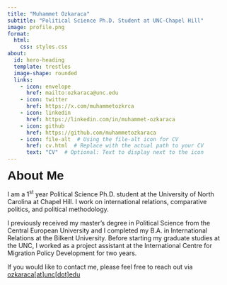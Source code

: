 ```yaml
---
title: "Muhammet Ozkaraca"
subtitle: "Political Science Ph.D. Student at UNC-Chapel Hill"
image: profile.png
format:
  html:
    css: styles.css
about:
  id: hero-heading
  template: trestles
  image-shape: rounded
  links:
    - icon: envelope
      href: mailto:ozkaraca@unc.edu
    - icon: twitter
      href: https://x.com/muhammetozkrca
    - icon: linkedin
      href: https://linkedin.com/in/muhammet-ozkaraca
    - icon: github
      href: https://github.com/muhammetozkaraca
    - icon: file-alt  # Using the file-alt icon for CV
      href: cv.html  # Replace with the actual path to your CV
      text: "CV"  # Optional: Text to display next to the icon
---
```


::: {#hero-heading}

::: {class="about-me"}

<span style="font-size: 28px; font-family: 'Geogrotesque Trial', sans-serif; "><strong>About Me</strong></span>

I am a 1<sup>st</sup> year Political Science Ph.D. student at the University of North Carolina at Chapel Hill. I work on international relations, comparative politics, and political methodology. 

I previously received my master’s degree in Political Science from the Central European University and I completed my B.A. in International Relations at the Bilkent University. Before starting my graduate studies at the UNC, I worked as a project assistant at the International Centre for Migration Policy Development for two years.

If you would like to contact me, please feel free to reach out via [ozkaraca[at]unc[dot]edu](mailto:ozkaraca@unc.edu)




:::

:::
